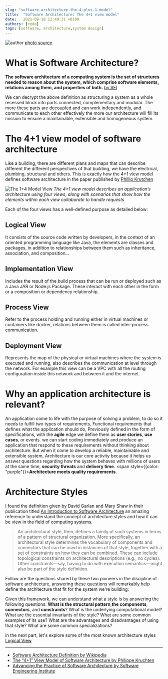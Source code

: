 ```yaml
---
slug: "software-architecture-the-4-plus-1-model"
title:  "Software Architecture: The 4+1 view model"
date:   2021-09-18 12:49:31 +0100
authors: [reda]
tags: [software, architecture,system design]
---
```

![author](/img/blog/software-architecture-play-with-bricks.jpeg)
[photo source](https://holition.com/play/ycn-s-lego-serious-play-workshop)

# What is Software Architecture?
__The software architecture of a computing system is the set of structures needed to reason about the system, which 
comprise software elements, relations among them, and properties of both.__
<u>by SEI</u>

We can decrypt the above definition as structuring a system as a whole recessed block into parts connected, complementary and modular.
The more these parts are decoupled and can work independently, and communicate to each other effectively the more our architecture
will fill its mission to ensure a maintainable, extensible and homogeneous system.

# The 4+1 view model of software architecture
Like a building, there are different plans and maps that can describe different the different perspectives of that building,
we have the electrical, plumbing, structural and others. This is exactly how the 4+1 view model defines software architecture
in the paper published by [Phillip Krutchen](https://www.cs.ubc.ca/~gregor/teaching/papers/4+1view-architecture.pdf)

![The 1+4 Model View](/img/blog/1plus4model.png)
*The 4+1 view model describes an application’s architecture using four views, along with scenarios that show how the elements within each view collaborate to handle requests*

Each of the four views has a well-defined purpose as detailed below:
## Logical View
It consists of the source code written by developers, in the context of an oriented programming language like Java, the elements are
classes and packages, in addition to relationships between them such as inheritance, association, and composition...

## Implementation View
Includes the result of the build process that can be run or deployed such as a Java JAR or Node.js Package. These interact with each
other in the form or a composition or dependency relationship.


## Process View
Refer to the process holding and running either in virtual machines or containers like docker, relations between them is called
inter-process communication.

## Deployment View
Represents the map of the physical or virtual machines where the system is executed and running, also describes the communication
at level through the network. For example this view can be a VPC with all the routing configuration inside this network and between it and the internet.

# Why an application architecture is relevant?
An application come to life with the purpose of solving a problem, to do so it needs to fulfill two types of requirements, Functional requirements
that defines what the application should do, Previously defined in the form of specifications, with the __agile__ edge we define them as __user stories__,
__use cases__, or events. we can start coding immediately and produce an application that respond to these requirements without thinking about architecture.
But when it come to develop a reliable, maintainable and extensible system, Architecture is our core activity because it helps us
answer questions regarding how the system behaves with millions of users at the same time, __security threats__ and __delivery time__.
<span style={{color: "purple"}}>__Architecture meets quality requirements__.</span>

# Architecture Styles
I found the definition given by David Garlan and Mary Shaw in their publication titled [An Introduction to Software Architecture](https://www.cs.cmu.edu/afs/cs/project/able/ftp/intro_softarch/intro_softarch.pdf)
an amazing reference to understand the concept of architecture styles and how it can be view in the field of computing systems.

>An architectural style, then, defines a family of such systems in terms of a
pattern of structural organization. More specifically, an architectural style
determines the vocabulary of components and connectors that can be used in
instances of that style, together with a set of constraints on how they can be
combined. These can include topological constraints on architectural
descriptions (e.g., no cycles). Other constraints—say, having to do with
execution semantics—might also be part of the style definition.

Follow are the questions shared by these two pioneers in the discipline of software architecture, answering these questions
will remarkably help define the architecture that fit for the system we're building:
 
Given this framework, we can understand what a style is by answering the
following questions: __What is the structural pattern__,__the components__,
__connectors__, and __constraints__? What is the underlying computational model?
What are the essential invariants of the style? What are some common
examples of its use? What are the advantages and disadvantages of using that
style? What are some common specializations?

in the next part, let's explore some of the most known architecture styles
[Logical View](./2021-10-17-software-architecture-logical-view.mdx)

----

* [Software Architecture Definition by Wikipedia](https://en.wikipedia.org/wiki/Software_architecture)
* [The “4+1” View Model of Software Architecture by Philippe Kruchten](https://www.cs.ubc.ca/~gregor/teaching/papers/4+1view-architecture.pdf)
* [Advancing the Practice of Software Architecture by Software Engineering Institute](https://www.sei.cmu.edu/our-work/software-architecture/)
